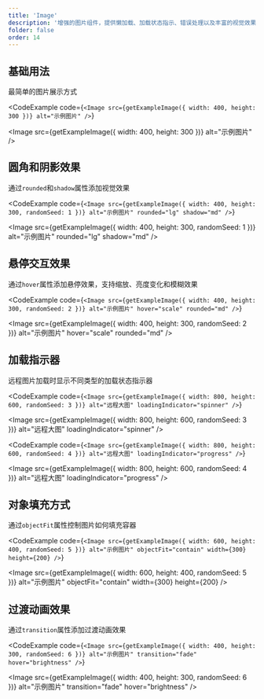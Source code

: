 ```yaml
---
title: 'Image'
description: '增强的图片组件，提供懒加载、加载状态指示、错误处理以及丰富的视觉效果'
folder: false
order: 14
---
```



## 基础用法

最简单的图片展示方式

<CodeExample
  code={`<Image src={getExampleImage({ width: 400, height: 300 })} alt="示例图片" />`}
>
  <Image src={getExampleImage({ width: 400, height: 300 })} alt="示例图片" />
</CodeExample>

## 圆角和阴影效果

通过`rounded`和`shadow`属性添加视觉效果

<CodeExample
  code={`<Image src={getExampleImage({ width: 400, height: 300, randomSeed: 1 })} alt="示例图片" rounded="lg" shadow="md" />`}
>
  <Image src={getExampleImage({ width: 400, height: 300, randomSeed: 1 })} alt="示例图片" rounded="lg" shadow="md" />
</CodeExample>

## 悬停交互效果

通过`hover`属性添加悬停效果，支持缩放、亮度变化和模糊效果

<CodeExample
  code={`<Image src={getExampleImage({ width: 400, height: 300, randomSeed: 2 })} alt="示例图片" hover="scale" rounded="md" />`}
>
  <Image src={getExampleImage({ width: 400, height: 300, randomSeed: 2 })} alt="示例图片" hover="scale" rounded="md" />
</CodeExample>

## 加载指示器

远程图片加载时显示不同类型的加载状态指示器

<CodeExample
  code={`<Image src={getExampleImage({ width: 800, height: 600, randomSeed: 3 })} alt="远程大图" loadingIndicator="spinner" />`}
>
  <Image src={getExampleImage({ width: 800, height: 600, randomSeed: 3 })} alt="远程大图" loadingIndicator="spinner" />
</CodeExample>

<CodeExample
  code={`<Image src={getExampleImage({ width: 800, height: 600, randomSeed: 4 })} alt="远程大图" loadingIndicator="progress" />`}
>
  <Image src={getExampleImage({ width: 800, height: 600, randomSeed: 4 })} alt="远程大图" loadingIndicator="progress" />
</CodeExample>

## 对象填充方式

通过`objectFit`属性控制图片如何填充容器

<CodeExample
  code={`<Image src={getExampleImage({ width: 600, height: 400, randomSeed: 5 })} alt="示例图片" objectFit="contain" width={300} height={200} />`}
>
  <Image src={getExampleImage({ width: 600, height: 400, randomSeed: 5 })} alt="示例图片" objectFit="contain" width={300} height={200} />
</CodeExample>

## 过渡动画效果

通过`transition`属性添加过渡动画效果

<CodeExample
  code={`<Image src={getExampleImage({ width: 400, height: 300, randomSeed: 6 })} alt="示例图片" transition="fade" hover="brightness" />`}
>
  <Image src={getExampleImage({ width: 400, height: 300, randomSeed: 6 })} alt="示例图片" transition="fade" hover="brightness" />
</CodeExample> 
